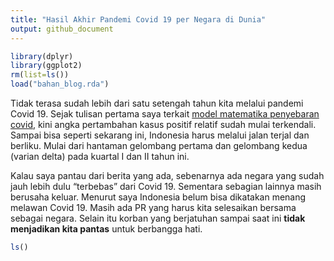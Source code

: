 ```yaml
---
title: "Hasil Akhir Pandemi Covid 19 per Negara di Dunia"
output: github_document
---
```


```r
library(dplyr)
library(ggplot2)
rm(list=ls())
load("bahan_blog.rda")
```

Tidak terasa sudah lebih dari satu setengah tahun kita melalui pandemi Covid 19. Sejak tulisan pertama saya terkait [model matematika penyebaran covid](https://ikanx101.com/blog/covid/), kini angka pertambahan kasus positif relatif sudah mulai terkendali. Sampai bisa seperti sekarang ini, Indonesia harus melalui jalan terjal dan berliku. Mulai dari hantaman gelombang pertama dan gelombang kedua (varian delta) pada kuartal I dan II tahun ini.

Kalau saya pantau dari berita yang ada, sebenarnya ada negara yang sudah jauh lebih dulu "terbebas" dari Covid 19. Sementara sebagian lainnya masih berusaha keluar. Menurut saya Indonesia belum bisa dikatakan menang melawan Covid 19. Masih ada PR yang harus kita selesaikan bersama sebagai negara. Selain itu korban yang berjatuhan sampai saat ini __tidak menjadikan kita pantas__ untuk berbangga hati.

```r
ls()
```

